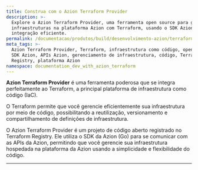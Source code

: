 ```yaml
---
title: Construa com o Azion Terraform Provider
description: >-
  Explore o Azion Terraform Provider, uma ferramenta open source para gerenciar
  infraestruturas na plataforma Azion com Terraform, usando o SDK Azion para
  integração eficiente.
permalink: /documentacao/produtos/build/desenvolvimento-azion/terraform-provider/
meta_tags: >-
  Azion Terraform Provider, Terraform, infraestrutura como código, open source,
  SDK Azion, APIs Azion, gerenciamento de infraestrutura, código, Terraform
  Registry, plataforma Azion
namespace: documentation_dev_with_azion_terraform
---
```



<LinkButton link="/pt-br/documentacao/produtos/terraform-provider/" label="vá para a documentação de referência do Azion Terraform Provider" severity="secondary" />

**Azion Terraform Provider** é uma ferramenta poderosa que se integra perfeitamente ao Terraform, a principal plataforma de infraestrutura como código (IaC).

O Terraform permite que você gerencie eficientemente sua infraestrutura por meio de código, possibilitando a reutilização, versionamento e compartilhamento de definições de infraestrutura.

O Azion Terraform Provider é um projeto de código aberto registrado no Terraform Registry. Ele utiliza o SDK da Azion (Go) para se comunicar com as APIs da Azion, permitindo que você gerencie sua infraestrutura hospedada na plataforma da Azion usando a simplicidade e flexibilidade do código.


---

